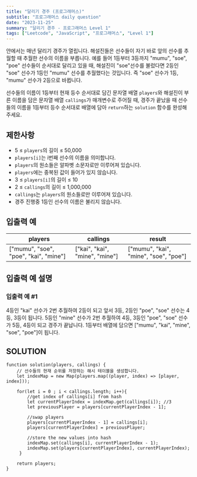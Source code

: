 ```yaml
---
title: "달리기 경주 (프로그래머스)"
subtitle: "프로그래머스 daily question"
date: "2023-11-25"
summary: "달리기 경주 - 프로그래머스 Level 1"
tags: ["Leetcode", "JavaScript", "프로그래머스", "Level 1"]
---
```


얀에서는 매년 달리기 경주가 열립니다. 해설진들은 선수들이 자기 바로 앞의 선수를 추월할 때 추월한 선수의 이름을 부릅니다.
예를 들어 1등부터 3등까지 "mumu", "soe", "poe" 선수들이 순서대로 달리고 있을 때, 해설진이 "soe"선수를 불렀다면
2등인 "soe" 선수가 1등인 "mumu" 선수를 추월했다는 것입니다. 즉 "soe" 선수가 1등, "mumu" 선수가 2등으로 바뀝니다.

선수들의 이름이 1등부터 현재 등수 순서대로 담긴 문자열 배열 `players`와 해설진이 부른 이름을 담은 문자열 배열 `callings`가
매개변수로 주어질 때, 경주가 끝났을 때 선수들의 이름을 1등부터 등수 순서대로 배열에 담아 `return`하는 `solution` 함수를
완성해주세요.

## 제한사항

- 5 ≤ `players`의 길이 ≤ 50,000
- `players[i]`는 i번째 선수의 이름을 의미합니다.
- `players`의 원소들은 알파벳 소문자로만 이루어져 있습니다.
- `players`에는 중복된 값이 들어가 있지 않습니다.
- 3 ≤ `players[i]`의 길이 ≤ 10
- 2 ≤ `callings`의 길이 ≤ 1,000,000
- `callings`는 `players`의 원소들로만 이루어져 있습니다.
- 경주 진행중 1등인 선수의 이름은 불리지 않습니다.

## 입출력 예

<table>
  <thead>
    <tr>
      <th>players</th>
      <th>callings</th>
      <th>result</th>
    </tr>
  </thead>
  <tbody>
    <tr>
      <td>["mumu", "soe", "poe", "kai", "mine"]</td>
      <td>["kai", "kai", "mine", "mine"]</td>
      <td>["mumu", "kai", "mine", "soe", "poe"]</td>
    </tr>
  </tbody>
</table>

## 입출력 예 설명

### 입출력 예 #1

4등인 "kai" 선수가 2번 추월하여 2등이 되고 앞서 3등, 2등인 "poe", "soe" 선수는 4등, 3등이 됩니다.
5등인 "mine" 선수가 2번 추월하여 4등, 3등인 "poe", "soe" 선수가 5등, 4등이 되고 경주가 끝납니다.
1등부터 배열에 담으면 ["mumu", "kai", "mine", "soe", "poe"]이 됩니다.

## SOLUTION

```tsx
function solution(players, callings) {
    // 선수들의 현재 순위를 저장하는 해시 테이블을 생성합니다.
    let indexMap = new Map(players.map((player, index) => [player, index]));

    for(let i = 0 ; i < callings.length; i++){
        //get index of callings[i] from hash
        let currentPlayerIndex = indexMap.get(callings[i]); //3
        let previousPlayer = players[currentPlayerIndex - 1];

        //swap players
        players[currentPlayerIndex - 1] = callings[i];
        players[currentPlayerIndex] = previousPlayer;

        //store the new values into hash
        indexMap.set(callings[i], currentPlayerIndex - 1);
        indexMap.set(players[currentPlayerIndex], currentPlayerIndex);
     }

    return players;
}
```
